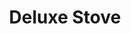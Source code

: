 ---
title: "Deluxe Stove"
meta_title: "Deluxe Stove craft"
description: "Craft de Deluxe Stove"
rank: "b"
draft: false
name: "Deluxe Stove"
recipe_img: "https://wiki.pokexgames.com/images/8/84/Deluxe_Stove.png"
level: 64
craft_time: 129600
result: 1
value_npc: 1
ingredients:
  - name: "Fire Feather"
    quantity: 20
    item_img: "https://wiki.pokexgames.com/images/f/f3/Fire_Feather.png"
    value_npc: 1
  - name: "Nu Ball"
    quantity: 20
    item_img: "https://wiki.pokexgames.com/images/9/9c/Nu_Ball.png"
    value_npc: 1
  - name: "Metal Hull"
    quantity: 3
    item_img: "https://wiki.pokexgames.com/images/c/c7/Metal_Hull.png"
    value_npc: 1
  - name: "Iron Bar"
    quantity: 32
    item_img: "https://wiki.pokexgames.com/images/6/6c/Iron_Bar.png"
    value_npc: 1
---